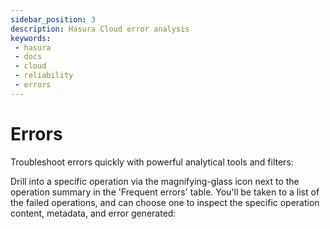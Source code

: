 ```yaml
---
sidebar_position: 3
description: Hasura Cloud error analysis
keywords:
 - hasura
 - docs
 - cloud
 - reliability
 - errors
---
```



# Errors

Troubleshoot errors quickly with powerful analytical tools and filters:

<Thumbnail
  src="/img/graphql/cloud/metrics/pro-tab-errors.png"
  alt="Hasura Cloud Console errors tab"
  width="437px"
/>

Drill into a specific operation via the magnifying-glass icon next to
the operation summary in the 'Frequent errors' table. You'll be taken to
a list of the failed operations, and can choose one to inspect the
specific operation content, metadata, and error generated:

<Thumbnail
   src="/img/graphql/cloud/metrics/inspect-error.png"
   alt="Hasura Cloud Console inspect a failed
operation"
   width="437px"
/>
